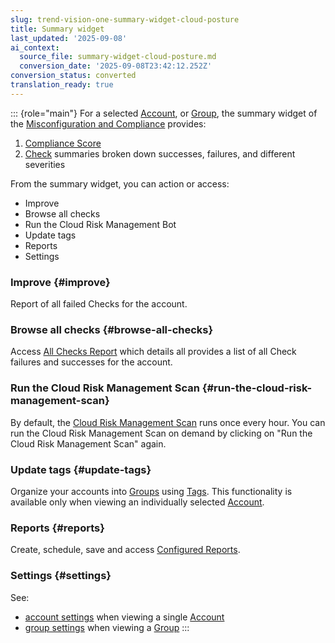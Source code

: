 ```yaml
---
slug: trend-vision-one-summary-widget-cloud-posture
title: Summary widget
last_updated: '2025-09-08'
ai_context:
  source_file: summary-widget-cloud-posture.md
  conversion_date: '2025-09-08T23:42:12.252Z'
conversion_status: converted
translation_ready: true
---
```


::: {role="main"}
For a selected [Account](cloud-accounts-cloud-posture-setup.mdx), or [Group](grouped-accounts.mdx), the summary widget of the [Misconfiguration and Compliance](cloud-identity-dashboard-view.mdx) provides:

1.  [Compliance Score](compliance-score.mdx)
2.  [Check](model-check.mdx) summaries broken down successes, failures, and different severities

From the summary widget, you can action or access:

- Improve
- Browse all checks
- Run the Cloud Risk Management Bot
- Update tags
- Reports
- Settings

### Improve {#improve}

Report of all failed Checks for the account.

### Browse all checks {#browse-all-checks}

Access [All Checks Report](all-checks-report.mdx) which details all provides a list of all Check failures and successes for the account.

### Run the Cloud Risk Management Scan {#run-the-cloud-risk-management-scan}

By default, the [Cloud Risk Management Scan](cloudIdentityBot.mdx) runs once every hour. You can run the Cloud Risk Management Scan on demand by clicking on "Run the Cloud Risk Management Scan" again.

### Update tags {#update-tags}

Organize your accounts into [Groups](grouped-accounts.mdx) using [Tags](cloud-account-tags.mdx). This functionality is available only when viewing an individually selected [Account](cloud-accounts-cloud-posture-setup.mdx).

### Reports {#reports}

Create, schedule, save and access [Configured Reports](configured-reports.mdx).

### Settings {#settings}

See:

- [account settings](cloud-acct-cloud-posture.mdx) when viewing a single [Account](cloud-accounts-cloud-posture-setup.mdx)
- [group settings](group-settings.mdx) when viewing a [Group](grouped-accounts.mdx)
:::
